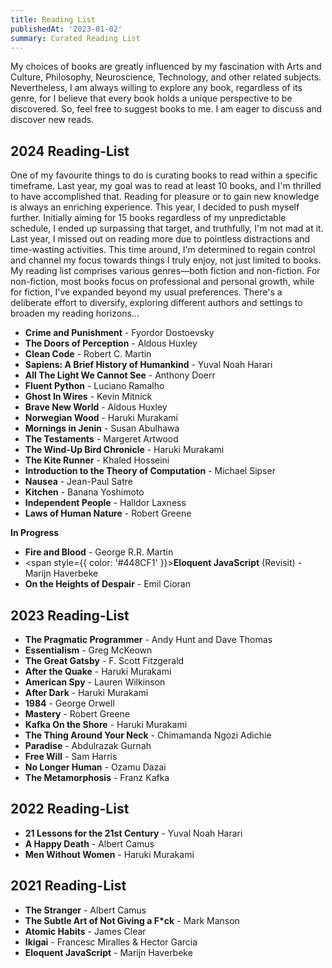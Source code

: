 ```yaml
---
title: Reading List 
publishedAt: '2023-01-02'
summary: Curated Reading List
---
```


My choices of books are greatly influenced by my fascination with Arts and Culture, Philosophy, Neuroscience, Technology, and other related subjects. Nevertheless, I am always willing to explore any book, regardless of its genre, for I believe that every book holds a unique perspective to be discovered. So, feel free to suggest books to me. I am eager to discuss and discover new reads.


## 2024 Reading-List

One of my favourite things to do is curating books to read within a specific timeframe. Last year, my goal was to read at least 10 books, and I'm thrilled to have accomplished that. Reading for pleasure or to gain new knowledge is always an enriching experience. This year, I decided to push myself further. Initially aiming for 15 books regardless of my unpredictable schedule, I ended up surpassing that target, and truthfully, I'm not mad at it. Last year, I missed out on reading more due to pointless distractions and time-wasting activities. This time around, I'm determined to regain control and channel my focus towards things I truly enjoy, not just limited to books. My reading list comprises various genres—both fiction and non-fiction. For non-fiction, most books focus on professional and personal growth, while for fiction, I've expanded beyond my usual preferences. There's a deliberate effort to diversify, exploring different authors and settings to broaden my reading horizons...

- **Crime and Punishment** - Fyordor Dostoevsky
- **The Doors of Perception** - Aldous Huxley
- **Clean Code** - Robert C. Martin
- **Sapiens: A Brief History of Humankind** - Yuval Noah Harari
- **All The Light We Cannot See** - Anthony Doerr
- **Fluent Python** - Luciano Ramalho
- **Ghost In Wires** - Kevin Mitnick
- **Brave New World** - Aldous Huxley
- **Norwegian Wood** - Haruki Murakami
- **Mornings in Jenin** - Susan Abulhawa
- **The Testaments** - Margeret Artwood
- **The Wind-Up Bird Chronicle** - Haruki Murakami
- **The Kite Runner** - Khaled Hosseini
- **Introduction to the Theory of Computation** - Michael Sipser
- **Nausea** - Jean-Paul Satre
- **Kitchen** - Banana Yoshimoto
- **Independent People** - Halldor Laxness
- **Laws of Human Nature** - Robert Greene

**In Progress**
- **Fire and Blood** - George R.R. Martin
- <span style={{ color: '#448CF1' }}>**Eloquent JavaScript** (Revisit)</span> - Marijn Haverbeke
- **On the Heights of Despair** - Emil Cioran


## 2023 Reading-List

- **The Pragmatic Programmer** - Andy Hunt and Dave Thomas
- **Essentialism** - Greg McKeown
- **The Great Gatsby** - F. Scott Fitzgerald
- **After the Quake** - Haruki Murakami
- **American Spy** - Lauren Wilkinson
- **After Dark** - Haruki Murakami
- **1984** - George Orwell
- **Mastery** - Robert Greene
- **Kafka On the Shore** - Haruki Murakami
- **The Thing Around Your Neck** - Chimamanda Ngozi Adichie
- **Paradise** - Abdulrazak Gurnah
- **Free Will** - Sam Harris
- **No Longer Human** - Ozamu Dazai
- **The Metamorphosis** - Franz Kafka


## 2022 Reading-List

- **21 Lessons for the 21st Century** - Yuval Noah Harari
- **A Happy Death** - Albert Camus
- **Men Without Women** - Haruki Murakami


## 2021 Reading-List

- **The Stranger** - Albert Camus
- **The Subtle Art of Not Giving a F*ck** - Mark Manson
- **Atomic Habits** - James Clear
- **Ikigai** - Francesc Miralles & Hector Garcia
- **Eloquent JavaScript** - Marijn Haverbeke
